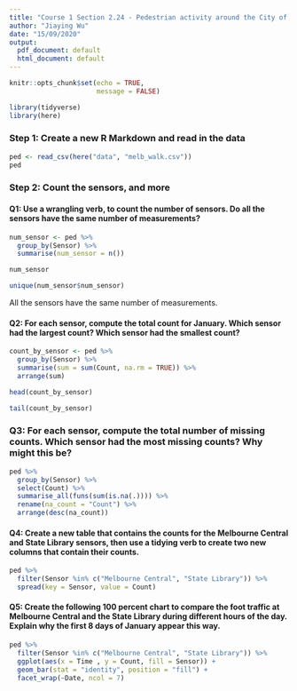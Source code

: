 ```yaml
---
title: "Course 1 Section 2.24 - Pedestrian activity around the City of Melbourne 2"
author: "Jiaying Wu"
date: "15/09/2020"
output:
  pdf_document: default
  html_document: default
---
```


```r
knitr::opts_chunk$set(echo = TRUE,
                      message = FALSE)
```

```r
library(tidyverse)
library(here)
```

### Step 1: Create a new R Markdown and read in the data

```r
ped <- read_csv(here("data", "melb_walk.csv"))
ped
```

### Step 2: Count the sensors, and more

#### Q1: Use a wrangling verb, to count the number of sensors. Do all the sensors have the same number of measurements?

```r
num_sensor <- ped %>%
  group_by(Sensor) %>%
  summarise(num_sensor = n())

num_sensor
```

```r
unique(num_sensor$num_sensor)
```

All the sensors have the same number of measurements.

#### Q2: For each sensor, compute the total count for January. Which sensor had the largest count? Which sensor had the smallest count?

```r
count_by_sensor <- ped %>%
  group_by(Sensor) %>%
  summarise(sum = sum(Count, na.rm = TRUE)) %>%
  arrange(sum)
```

```r
head(count_by_sensor)
```

```r
tail(count_by_sensor)
```

### Q3: For each sensor, compute the total number of missing counts. Which sensor had the most missing counts? Why might this be?

```r
ped %>%
  group_by(Sensor) %>%
  select(Count) %>%
  summarise_all(funs(sum(is.na(.)))) %>%
  rename(na_count = "Count") %>%
  arrange(desc(na_count))
```

#### Q4: Create a new table that contains the counts for the Melbourne Central and State Library sensors, then use a tidying verb to create two new columns that contain their counts.

```r
ped %>%
  filter(Sensor %in% c("Melbourne Central", "State Library")) %>%
  spread(key = Sensor, value = Count)
```

#### Q5: Create the following 100 percent chart to compare the foot traffic at Melbourne Central and the State Library during different hours of the day. Explain why the first 8 days of January appear this way.

```r
ped %>%
  filter(Sensor %in% c("Melbourne Central", "State Library")) %>%
  ggplot(aes(x = Time , y = Count, fill = Sensor)) +
  geom_bar(stat = "identity", position = "fill") +
  facet_wrap(~Date, ncol = 7)
```




